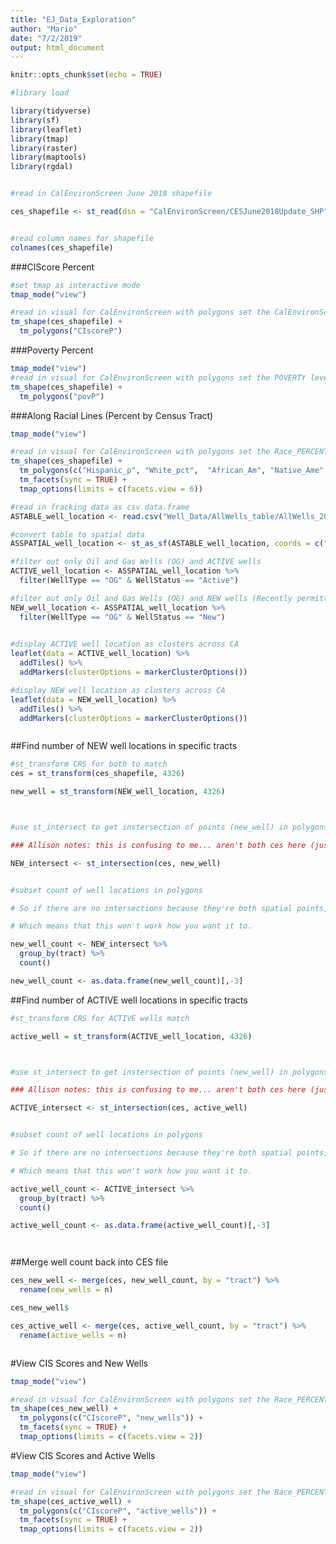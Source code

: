 ```yaml
---
title: "EJ_Data_Exploration"
author: "Mario"
date: "7/2/2019"
output: html_document
---
```


```r
knitr::opts_chunk$set(echo = TRUE)
```


```r

#library load

library(tidyverse)
library(sf)
library(leaflet)
library(tmap)
library(raster)
library(maptools)
library(rgdal)



```


```r

#read in CalEnvironScreen June 2018 shapefile

ces_shapefile <- st_read(dsn = "CalEnvironScreen/CESJune2018Update_SHP", layer = "CES3June2018Update")


#read column names for shapefile
colnames(ces_shapefile)


```

###CIScore Percent

```r

#set tmap as interactive mode
tmap_mode("view")

#read in visual for CalEnvironScreen with polygons set the CalEnvironScreen Score (Pollution Burden * Population Characteristics) AS PERCENTILE
tm_shape(ces_shapefile) +
  tm_polygons("CIscoreP") 

```

###Poverty Percent

```r


tmap_mode("view")
#read in visual for CalEnvironScreen with polygons set the POVERTY level AS PERCENTILE
tm_shape(ces_shapefile) +
  tm_polygons("povP")

```


###Along Racial Lines (Percent by Census Tract)

```r

tmap_mode("view")

#read in visual for CalEnvironScreen with polygons set the Race_PERCENTILE by Census Tract
tm_shape(ces_shapefile) +
  tm_polygons(c("Hispanic_p", "White_pct",  "African_Am", "Native_Ame", "Asian_Amer", "Other_pct")) +
  tm_facets(sync = TRUE) +
  tmap_options(limits = c(facets.view = 6))


```




```r

#read in fracking data as csv data.frame
ASTABLE_well_location <- read.csv("Well_Data/AllWells_table/AllWells_20190724.csv")

#convert table to spatial data
ASSPATIAL_well_location <- st_as_sf(ASTABLE_well_location, coords = c("Longitude", "Latitude"), crs = 4326)

#filter out only Oil and Gas Wells (OG) and ACTIVE wells
ACTIVE_well_location <- ASSPATIAL_well_location %>%
  filter(WellType == "OG" & WellStatus == "Active") 

#filter out only Oil and Gas Wells (OG) and NEW wells (Recently permitted well; in the process of being drilled)
NEW_well_location <- ASSPATIAL_well_location %>% 
  filter(WellType == "OG" & WellStatus == "New") 
             

```



```r

#display ACTIVE well location as clusters across CA
leaflet(data = ACTIVE_well_location) %>% 
  addTiles() %>% 
  addMarkers(clusterOptions = markerClusterOptions())

```


```r

#display NEW well location as clusters across CA
leaflet(data = NEW_well_location) %>% 
  addTiles() %>% 
  addMarkers(clusterOptions = markerClusterOptions())



```


##Find number of NEW well locations in specific tracts

```r


#st_transform CRS for both to match
ces = st_transform(ces_shapefile, 4326)

new_well = st_transform(NEW_well_location, 4326)



#use st_intersect to get instersection of points (new_well) in polygons (ces).

### Allison notes: this is confusing to me... aren't both ces here (just has a latitude & longitude coordinate for each row, so aren't these just spatial points) and new_well locations both spatial points? Then trying to find an intersection doesn't make sense. Intersection works when trying to find points within a polygon.

NEW_intersect <- st_intersection(ces, new_well)


#subset count of well locations in polygons

# So if there are no intersections because they're both spatial points, then NEW_intersection might only contain the one place where both a well location and the ces location point are exactly the same (but either way, it doesn't really make sense to try to find intersections between two sets of spatial points)...

# Which means that this won't work how you want it to. 

new_well_count <- NEW_intersect %>% 
  group_by(tract) %>% 
  count()

new_well_count <- as.data.frame(new_well_count)[,-3]


```


##Find number of ACTIVE well locations in specific tracts

```r


#st_transform CRS for ACTIVE wells match

active_well = st_transform(ACTIVE_well_location, 4326)



#use st_intersect to get instersection of points (new_well) in polygons (ces).

### Allison notes: this is confusing to me... aren't both ces here (just has a latitude & longitude coordinate for each row, so aren't these just spatial points) and new_well locations both spatial points? Then trying to find an intersection doesn't make sense. Intersection works when trying to find points within a polygon.

ACTIVE_intersect <- st_intersection(ces, active_well)


#subset count of well locations in polygons

# So if there are no intersections because they're both spatial points, then NEW_intersection might only contain the one place where both a well location and the ces location point are exactly the same (but either way, it doesn't really make sense to try to find intersections between two sets of spatial points)...

# Which means that this won't work how you want it to. 

active_well_count <- ACTIVE_intersect %>% 
  group_by(tract) %>% 
  count()

active_well_count <- as.data.frame(active_well_count)[,-3]




```

##Merge well count back into CES file

```r

ces_new_well <- merge(ces, new_well_count, by = "tract") %>% 
  rename(new_wells = n)

ces_new_well$

ces_active_well <- merge(ces, active_well_count, by = "tract") %>% 
  rename(active_wells = n)



```


#View CIS Scores and New Wells

```r

tmap_mode("view")

#read in visual for CalEnvironScreen with polygons set the Race_PERCENTILE by Census Tract
tm_shape(ces_new_well) +
  tm_polygons(c("CIscoreP", "new_wells")) +
  tm_facets(sync = TRUE) +
  tmap_options(limits = c(facets.view = 2))

```

#View CIS Scores and Active Wells

```r

tmap_mode("view")

#read in visual for CalEnvironScreen with polygons set the Race_PERCENTILE by Census Tract
tm_shape(ces_active_well) +
  tm_polygons(c("CIscoreP", "active_wells")) +
  tm_facets(sync = TRUE) +
  tmap_options(limits = c(facets.view = 2))

```



